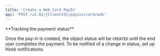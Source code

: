 ```yaml
---
title: 'Create a Web Card PayIn'
api: 'POST /v2.01/{ClientId}/payins/card/web'
---
```


<Note>
**Tracking the payment status**

Once the pay-in is created, the object status will be `CREATED` until the end user completes the payment. To be notified of a change in status, set up Hook notifications.
</Note>

<Snippet file="parameters/Tag.mdx" />
